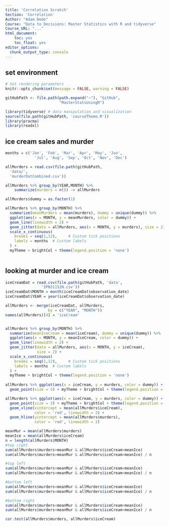 ```yaml
---
title: 'Correlation Scratch'
Section: 'Correlation'
Author: "Adam Dede"
Course: "Data to Decisions: Master Statistics with R and tidyverse"
Course_URL: "..." 
html_document:
    toc: yes
    toc_float: yes
editor_options:
  chunk_output_type: console
---
```



## set environment

```r

# Set rendering parameters
knitr::opts_chunk$set(message = FALSE, warning = FALSE)

gitHubPath <- file.path(path.expand("~"), "GitHub", 
                        "MasterStatsUsingR")

library(tidyverse) # data manipulation and visualization
source(file.path(gitHubPath, 'courseTheme.R'))
library(pracma)
library(readxl)

```

## ice cream sales and murder

```r
months = c('Jan', 'Feb', 'Mar', 'Apr', 'May', 'Jun', 
             'Jul', 'Aug', 'Sep', 'Oct', 'Nov', 'Dec')

allMurders = read.csv(file.path(gitHubPath,
  'data/',
  'murderDatCombined.csv'))

allMurders %>% group_by(YEAR,MONTH) %>%
    summarize(murders = n()) -> allMurders

allMurders$dummy = as.factor(1)

allMurders %>% group_by(MONTH) %>% 
  summarize(meanMurders = mean(murders), dummy = unique(dummy)) %>%
  ggplot(aes(x = MONTH, y = meanMurders, color = dummy)) +
  geom_line(linewidth = 2) + 
  geom_jitter(data = allMurders, aes(x = MONTH, y = murders), size = 2) + 
  scale_x_continuous(
    breaks = seq(1,12),     # Custom tick positions
    labels = months  # Custom labels
  ) + 
  myTheme + brightCol + theme(legend.position = 'none')
  


```

## looking at murder and ice cream


```r


iceCreamDat = read.csv(file.path(gitHubPath, 'data',
                'IPN31152N.csv'))
iceCreamDat$MONTH = month(iceCreamDat$observation_date)
iceCreamDat$YEAR = year(iceCreamDat$observation_date)

allMurders <- merge(iceCreamDat, allMurders, 
                   by = c("YEAR", "MONTH"))
names(allMurders)[4] = 'iceCream'


allMurders %>% group_by(MONTH) %>% 
  summarize(meanIceCream = mean(iceCream), dummy = unique(dummy)) %>%
  ggplot(aes(x = MONTH, y = meanIceCream, color = dummy)) +
  geom_line(linewidth = 2) + 
  geom_jitter(data = allMurders, aes(x = MONTH, y = iceCream),
              size = 2) + 
  scale_x_continuous(
    breaks = seq(1,12),     # Custom tick positions
    labels = months  # Custom labels
  ) + 
  myTheme + brightCol + theme(legend.position = 'none')
 
allMurders %>% ggplot(aes(x = iceCream, y = murders, color = dummy)) + 
  geom_point(size = 3) + myTheme + brightCol + theme(legend.position = 'none') 

allMurders %>% ggplot(aes(x = iceCream, y = murders, color = dummy)) + 
  geom_point(size = 3) + myTheme + brightCol + theme(legend.position = 'none') +
  geom_vline(xintercept = mean(allMurders$iceCream), 
             color = 'red', linewidth = 2) + 
  geom_hline(yintercept = mean(allMurders$murders), 
             color = 'red', linewidth = 2)

meanMur = mean(allMurders$murders)
meanIce = mean(allMurders$iceCream)
n = length(allMurders$MONTH)
#top right
sum(allMurders$murders>meanMur & allMurders$iceCream>meanIce)
sum(allMurders$murders>meanMur & allMurders$iceCream>meanIce) / n

#top left
sum(allMurders$murders>meanMur & allMurders$iceCream<meanIce)
sum(allMurders$murders>meanMur & allMurders$iceCream<meanIce) / n

#bottom left
sum(allMurders$murders<meanMur & allMurders$iceCream<meanIce)
sum(allMurders$murders<meanMur & allMurders$iceCream<meanIce) / n

#bottom right
sum(allMurders$murders<meanMur & allMurders$iceCream>meanIce)
sum(allMurders$murders<meanMur & allMurders$iceCream>meanIce) / n

cor.test(allMurders$murders, allMurders$iceCream)

```


<!-- ## human EEG data -->

<!-- ```{r EEG} -->

<!-- #Key variable name: pow_delta_O -->
<!-- df = read.csv(paste0(gitHubPath, '\\data\\restingEEG.csv')) -->

<!-- df$dummy = as.factor(1) -->
<!-- df <- df %>% filter(pow_delta_O < 250, pow_delta_O > 0) -->

<!-- df <- df %>% filter(age<(8*12)) -->

<!-- df$babyChild = df$age<50 -->
<!-- df$babyChild[df$babyChild] = 'baby' -->
<!-- df$babyChild[df$babyChild=='FALSE'] = 'child' -->



<!-- ``` -->

<!-- ## random sub sample of size 10 per group -->

<!-- ```{r random} -->
<!-- pvals = data.frame(tlog = rep(0,100), -->
<!--            t = rep(0,100), -->
<!--            wil = rep(0,100)) -->
<!-- for(ii in 1:100){ -->
<!-- set.seed(ii) -->

<!-- child = df$pow_delta_O[df$babyChild == 'child'] -->
<!-- baby = df$pow_delta_O[df$babyChild == 'baby'] -->

<!-- child = child[randsample(length(child), 10)] -->
<!-- baby = baby[randsample(length(baby), 10)] -->

<!-- res = t.test(log(child,10), log(baby,10)) -->
<!-- res2 = t.test(child, baby) -->
<!-- res3 = wilcox.test(child,baby) -->
<!-- pvals$tlog[ii] = res$p.value -->
<!-- pvals$t[ii] = res2$p.value -->
<!-- pvals$wil[ii] = res3$p.value -->
<!-- } -->

<!-- print(paste(sum(pvals$tlog<.05), 'of 100 for Log Transformed t-test')) -->
<!-- print(paste(sum(pvals$t<.05), 'of 100 for raw t-test')) -->
<!-- print(paste(sum(pvals$wil<.05), 'of 100 for Wilcoxon Rank Sum test')) -->


<!-- ``` -->


